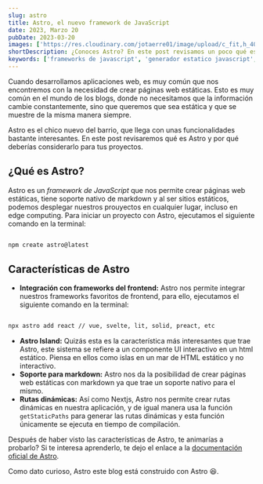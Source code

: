 ```yaml
---
slug: astro
title: Astro, el nuevo framework de JavaScript
date: 2023, Marzo 20
pubDate: 2023-03-20
images: ['https://res.cloudinary.com/jotaerre01/image/upload/c_fit,h_400,q_50:420,w_700/v1679073576/Portfolio/lequnhcjmoo0fwttyxic.webp']
shortDescription: ¿Conoces Astro? En este post revisamos un poco qué es y por qué es tan interesante este nuevo framework de JavaScript.
keywords: ['frameworks de javascript', 'generador estatico javascript', 'server side rendering', 'static site generator']
---
```


Cuando desarrollamos aplicaciones web, es muy común que nos encontremos con la necesidad de crear páginas web estáticas. Esto es muy común en el mundo de los blogs, donde no necesitamos que la información cambie constantemente, sino que queremos que sea estática y que se muestre de la misma manera siempre.

Astro es el chico nuevo del barrio, que llega con unas funcionalidades bastante interesantes. En este post revisaremos qué es Astro y por qué deberías considerarlo para tus proyectos.

## ¿Qué es Astro?
Astro es un _framework de JavaScript_ que nos permite crear páginas web estáticas, tiene soporte nativo de markdown y al ser sitios estáticos, podemos desplegar nuestros prouyectos en cualquier lugar, incluso en edge computing.
Para iniciar un proyecto con Astro, ejecutamos el siguiente comando en la terminal:
```bash

npm create astro@latest
```

## Características de Astro
- **Integración con frameworks del frontend:** Astro nos permite integrar nuestros frameworks favoritos de frontend, para ello, ejecutamos el siguiente comando en la terminal:
```bash

npx astro add react // vue, svelte, lit, solid, preact, etc
```
- **Astro Island:** Quizás esta es la característica más interesantes que trae Astro, este sistema se refiere a un componente UI interactivo en un html estático. Piensa en ellos como islas en un mar de HTML estático y no interactivo.
- **Soporte para markdown:** Astro nos da la posibilidad de crear páginas web estáticas con markdown ya que trae un soporte nativo para el mismo.
- **Rutas dinámicas:** Así como Nextjs, Astro nos permite crear rutas dinámicas en nuestra aplicación, y de igual manera usa la función `getStaticPaths` para generar las rutas dinámicas y esta función únicamente se ejecuta en tiempo de compilación.

Después de haber visto las características de Astro, te animarías a probarlo? Si te interesa aprenderlo, te dejo el enlace a la [documentación oficial de Astro](https://docs.astro.build/en/getting-started/ 'link').

Como dato curioso, Astro este blog está construido con Astro 😆.